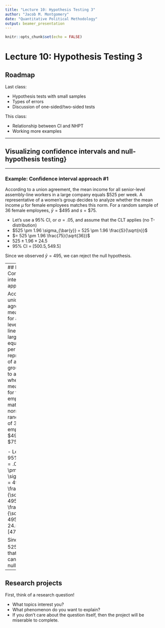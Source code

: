 ```yaml
---
title: "Lecture 10: Hypothesis Testing 3"
author: "Jacob M. Montgomery"
date: "Quantitative Political Methodology"
output: beamer_presentation
---
```


```r
knitr::opts_chunk$set(echo = FALSE)
```





# Lecture 10: Hypothesis Testing 3

## Roadmap

Last class:

- Hypothesis tests with small samples
- Types of errors
- Discussion of one-sided/two-sided tests

\pause
This class:

- Relationship between CI and NHPT
- Working more examples


-----------


## Visualizing confidence intervals and null-hypothesis testing}

\begin{center}
\includegraphics[width=4.5in]{./LectureGraphics/HTestCI}
\end{center}



-----



### Example: Confidence interval approach \#1

According to a union agreement, the mean income for all senior-level
assembly-line workers in a large company equals \$525 per week.  A
representative of a women's group decides to analyze whether the mean
income $\mu$ for female employees matches this norm.  For a random
sample of 36 female employees, $\bar{y} = \$495$ and $s=\$75$.

\pause

- Let's use a 95\% CI, or $\alpha = .05$, and assume that the CLT applies  (no T-distribution) \pause
- $525 \pm 1.96 \sigma_{\bar{y}} = 525 \pm 1.96 \frac{S}{\sqrt{n}}$  \pause
- $= 525 \pm 1.96 \frac{75}{\sqrt{36}}$ \pause
- $525 \pm 1.96 \times 24.5$ \pause
- 95\% CI  = $[500.5, 549.5]$

\pause 
Since we observed $\bar{y} = 495$, we can reject the null hypothesis.  


----
## Example: Confidence interval approach \#2

According to a union agreement, the mean income for all senior-level
assembly-line workers in a large company equals \$525 per week.  A
representative of a women's group decides to analyze whether the mean
income $\mu$ for female employees matches this norm.  For a random
sample of 36 female employees, $\bar{y} = \$495$ and $s=\$75$.


\pause

- Let's use a 95\% CI, or $\alpha = .05$\pause
- $495 \pm 1.96 \sigma_{\bar{y}} = 495 \pm 1.96 \frac{S}{\sqrt{n}}$  \pause
- $= 495 \pm 1.96 \frac{75}{\sqrt{36}}$ \pause
- $495 \pm 1.96 \times 24.5$ \pause
 95\% CI  = $[470.5, 519.5]$ \pause

\pause 
Since $H_0: \mu = 525$ is not in that interval, we can reject the null hypothesis.  


----

## Research projects

First, think of a research question!

- What topics interest you?
- What phenomenon do you want to explain?
- If you don't care about the question itself, then the project will be miserable to complete. 

